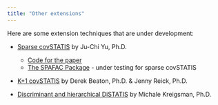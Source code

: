 ```yaml
---
title: "Other extensions"
---
```


Here are some extension techniques that are under development:

+ [Sparse covSTATIS](https://analyticalsciencejournals.onlinelibrary.wiley.com/doi/full/10.1002/cem.3443) by Ju-Chi Yu, Ph.D.
  + [Code for the paper](https://github.com/juchiyu/sDiSTATISpaper)
  + [The SPAFAC Package](https://github.com/juchiyu/SPAFAC) - under testing for sparse covSTATIS

+ [K+1 covSTATIS](https://github.com/jennyrieck/C-MARINeR) by Derek Beaton, Ph.D. & Jenny Reick, Ph.D.

+ [Discriminant and hierarchical DiSTATIS](https://github.com/michaelkriegsman/DiDiSTATIS) by Michale Kreigsman, Ph.D.

